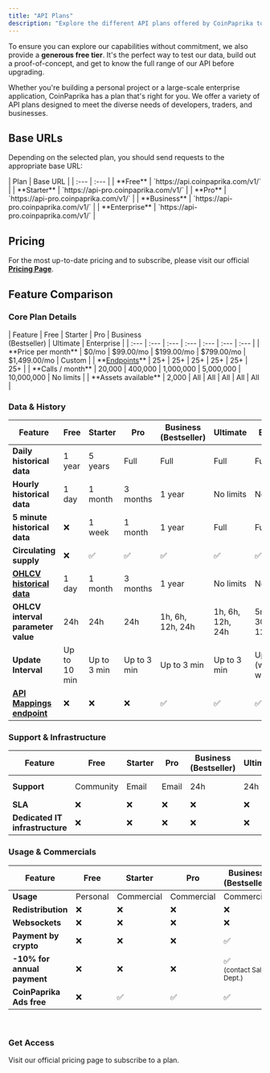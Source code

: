 ```yaml
---
title: "API Plans"
description: "Explore the different API plans offered by CoinPaprika to suit your needs, from hobbyist to enterprise-level."
---
```

To ensure you can explore our capabilities without commitment, we also provide a **generous free tier**. It's the perfect way to test our data, build out a proof-of-concept, and get to know the full range of our API before upgrading.

Whether you're building a personal project or a large-scale enterprise application, CoinPaprika has a plan that's right for you. We offer a variety of API plans designed to meet the diverse needs of developers, traders, and businesses.

## Base URLs

Depending on the selected plan, you should send requests to the appropriate base URL:

<div class="pricing-table">
| Plan | Base URL |
| :--- | :--- |
| **Free** | `https://api.coinpaprika.com/v1/` |
| **Starter** | `https://api-pro.coinpaprika.com/v1/` |
| **Pro** | `https://api-pro.coinpaprika.com/v1/` |
| **Business** | `https://api-pro.coinpaprika.com/v1/` |
| **Enterprise** | `https://api-pro.coinpaprika.com/v1/` |
</div>

## Pricing


For the most up-to-date pricing and to subscribe, please visit our official [**Pricing Page**](https://coinpaprika.com/api/pricing/).

## Feature Comparison

### Core Plan Details
<div class="pricing-table">
| Feature | Free | Starter | Pro | Business<br/>(Bestseller) | Ultimate | Enterprise |
| :--- | :--- | :--- | :--- | :--- | :--- | :--- |
| **Price per month** | $0/mo | $99.00/mo | $199.00/mo | $799.00/mo | $1,499.00/mo | Custom |
| **<a href="/api-reference/introduction">Endpoints</a>** | 25+ | 25+ | 25+ | 25+ | 25+ | 25+ |
| **Calls / month** | 20,000 | 400,000 | 1,000,000 | 5,000,000 | 10,000,000 | No limits |
| **Assets available** | 2,000 | All | All | All | All | All |
</div>

### Data & History
<table class="pricing-table">
    <thead>
        <tr>
            <th>Feature</th>
            <th>Free</th>
            <th>Starter</th>
            <th>Pro</th>
            <th>Business<br/>(Bestseller)</th>
            <th>Ultimate</th>
            <th>Enterprise</th>
        </tr>
    </thead>
    <tbody>
        <tr>
            <td><strong>Daily historical data</strong></td>
            <td>1 year</td>
            <td>5 years</td>
            <td>Full</td>
            <td>Full</td>
            <td>Full</td>
            <td>Full</td>
        </tr>
        <tr>
            <td><strong>Hourly historical data</strong></td>
            <td>1 day</td>
            <td>1 month</td>
            <td>3 months</td>
            <td>1 year</td>
            <td>No limits</td>
            <td>No limits</td>
        </tr>
        <tr>
            <td><strong>5 minute historical data</strong></td>
            <td>❌</td>
            <td>1 week</td>
            <td>1 month</td>
            <td>1 year</td>
            <td>Full</td>
            <td>Full</td>
        </tr>
        <tr>
            <td><strong>Circulating supply</strong></td>
            <td>❌</td>
            <td>✅</td>
            <td>✅</td>
            <td>✅</td>
            <td>✅</td>
            <td>✅</td>
        </tr>
        <tr>
            <td><strong><a href="/api-reference/coins/get-historical-ohlc">OHLCV historical data</a></strong></td>
            <td>1 day</td>
            <td>1 month</td>
            <td>3 months</td>
            <td>1 year</td>
            <td>No limits</td>
            <td>No limits</td>
        </tr>
        <tr>
            <td><strong>OHLCV interval parameter value</strong></td>
            <td>24h</td>
            <td>24h</td>
            <td>24h</td>
            <td>1h, 6h, 12h, 24h</td>
            <td>1h, 6h, 12h, 24h</td>
            <td>5m, 15m, 30m, 1h, 6h, 12h, 24h</td>
        </tr>
        <tr>
            <td><strong>Update Interval</strong></td>
            <td>Up to 10 min</td>
            <td>Up to 3 min</td>
            <td>Up to 3 min</td>
            <td>Up to 3 min</td>
            <td>Up to 3 min</td>
            <td>Up to 1 min (with websockets)</td>
        </tr>
        <tr>
            <td><strong><a href="/api-reference/coins/api-id-mappings">API Mappings endpoint</a></strong></td>
            <td>❌</td>
            <td>❌</td>
            <td>❌</td>
            <td>✅</td>
            <td>✅</td>
            <td>✅</td>
        </tr>
    </tbody>
</table>

### Support & Infrastructure
<table class="pricing-table">
    <thead>
        <tr>
            <th>Feature</th>
            <th>Free</th>
            <th>Starter</th>
            <th>Pro</th>
            <th>Business<br/>(Bestseller)</th>
            <th>Ultimate</th>
            <th>Enterprise</th>
        </tr>
    </thead>
    <tbody>
        <tr>
            <td><strong>Support</strong></td>
            <td>Community</td>
            <td>Email</td>
            <td>Email</td>
            <td>24h</td>
            <td>24h</td>
            <td>Real time / Slack</td>
        </tr>
        <tr>
            <td><strong>SLA</strong></td>
            <td>❌</td>
            <td>❌</td>
            <td>❌</td>
            <td>❌</td>
            <td>❌</td>
            <td>✅</td>
        </tr>
        <tr>
            <td><strong>Dedicated IT infrastructure</strong></td>
            <td>❌</td>
            <td>❌</td>
            <td>❌</td>
            <td>❌</td>
            <td>❌</td>
            <td>✅</td>
        </tr>
    </tbody>
</table>

### Usage & Commercials
<table class="pricing-table">
    <thead>
        <tr>
            <th>Feature</th>
            <th>Free</th>
            <th>Starter</th>
            <th>Pro</th>
            <th>Business<br/>(Bestseller)</th>
            <th>Ultimate</th>
            <th>Enterprise</th>
        </tr>
    </thead>
    <tbody>
        <tr class="no-wrap-row">
            <td><strong>Usage</strong></td>
            <td>Personal</td>
            <td>Commercial</td>
            <td>Commercial</td>
            <td>Commercial</td>
            <td>Commercial</td>
            <td>Commercial</td>
        </tr>
        <tr>
            <td><strong>Redistribution</strong></td>
            <td>❌</td>
            <td>❌</td>
            <td>❌</td>
            <td>❌</td>
            <td>❌</td>
            <td>✅</td>
        </tr>
        <tr>
            <td><strong>Websockets</strong></td>
            <td>❌</td>
            <td>❌</td>
            <td>❌</td>
            <td>❌</td>
            <td>❌</td>
            <td>Included</td>
        </tr>
        <tr>
            <td><strong>Payment by crypto</strong></td>
            <td>❌</td>
            <td>❌</td>
            <td>❌</td>
            <td>✅</td>
            <td>✅</td>
            <td>✅</td>
        </tr>
        <tr>
            <td><strong>-10% for annual payment</strong></td>
            <td>❌</td>
            <td>❌</td>
            <td>❌</td>
            <td>✅<br/><sub>(contact Sales Dept.)</sub></td>
            <td>✅<br/><sub>(contact Sales Dept.)</sub></td>
            <td>✅<br/><sub>(contact Sales Dept.)</sub></td>
        </tr>
        <tr>
            <td><strong>CoinPaprika Ads free</strong></td>
            <td>❌</td>
            <td>✅</td>
            <td>✅</td>
            <td>✅</td>
            <td>✅</td>
            <td>✅</td>
        </tr>
    </tbody>
</table>

<br />

### Get Access

<Card title="View Full Pricing & Get Access" href="https://coinpaprika.com/api/pricing/">
    Visit our official pricing page to subscribe to a plan.
</Card> 